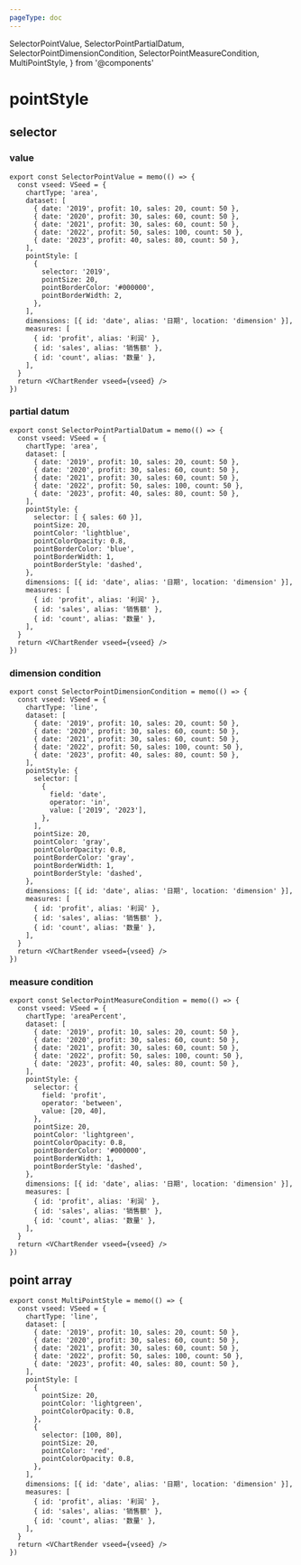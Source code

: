 ```yaml
---
pageType: doc
---
```


  SelectorPointValue,
  SelectorPointPartialDatum,
  SelectorPointDimensionCondition,
  SelectorPointMeasureCondition,
  MultiPointStyle,
} from '@components'

# pointStyle

## selector

### value

<SelectorPointValue />

```tsx pure {11-18}
export const SelectorPointValue = memo(() => {
  const vseed: VSeed = {
    chartType: 'area',
    dataset: [
      { date: '2019', profit: 10, sales: 20, count: 50 },
      { date: '2020', profit: 30, sales: 60, count: 50 },
      { date: '2021', profit: 30, sales: 60, count: 50 },
      { date: '2022', profit: 50, sales: 100, count: 50 },
      { date: '2023', profit: 40, sales: 80, count: 50 },
    ],
    pointStyle: [
      {
        selector: '2019',
        pointSize: 20,
        pointBorderColor: '#000000',
        pointBorderWidth: 2,
      },
    ],
    dimensions: [{ id: 'date', alias: '日期', location: 'dimension' }],
    measures: [
      { id: 'profit', alias: '利润' },
      { id: 'sales', alias: '销售额' },
      { id: 'count', alias: '数量' },
    ],
  }
  return <VChartRender vseed={vseed} />
})
```

### partial datum

<SelectorPointPartialDatum />

```tsx pure {11-19}
export const SelectorPointPartialDatum = memo(() => {
  const vseed: VSeed = {
    chartType: 'area',
    dataset: [
      { date: '2019', profit: 10, sales: 20, count: 50 },
      { date: '2020', profit: 30, sales: 60, count: 50 },
      { date: '2021', profit: 30, sales: 60, count: 50 },
      { date: '2022', profit: 50, sales: 100, count: 50 },
      { date: '2023', profit: 40, sales: 80, count: 50 },
    ],
    pointStyle: {
      selector: [ { sales: 60 }],
      pointSize: 20,
      pointColor: 'lightblue',
      pointColorOpacity: 0.8,
      pointBorderColor: 'blue',
      pointBorderWidth: 1,
      pointBorderStyle: 'dashed',
    },
    dimensions: [{ id: 'date', alias: '日期', location: 'dimension' }],
    measures: [
      { id: 'profit', alias: '利润' },
      { id: 'sales', alias: '销售额' },
      { id: 'count', alias: '数量' },
    ],
  }
  return <VChartRender vseed={vseed} />
})
```

### dimension condition

<SelectorPointDimensionCondition />

```tsx pure {11-19}
export const SelectorPointDimensionCondition = memo(() => {
  const vseed: VSeed = {
    chartType: 'line',
    dataset: [
      { date: '2019', profit: 10, sales: 20, count: 50 },
      { date: '2020', profit: 30, sales: 60, count: 50 },
      { date: '2021', profit: 30, sales: 60, count: 50 },
      { date: '2022', profit: 50, sales: 100, count: 50 },
      { date: '2023', profit: 40, sales: 80, count: 50 },
    ],
    pointStyle: {
      selector: [
        {
          field: 'date',
          operator: 'in',
          value: ['2019', '2023'],
        },
      ],
      pointSize: 20,
      pointColor: 'gray',
      pointColorOpacity: 0.8,
      pointBorderColor: 'gray',
      pointBorderWidth: 1,
      pointBorderStyle: 'dashed',
    },
    dimensions: [{ id: 'date', alias: '日期', location: 'dimension' }],
    measures: [
      { id: 'profit', alias: '利润' },
      { id: 'sales', alias: '销售额' },
      { id: 'count', alias: '数量' },
    ],
  }
  return <VChartRender vseed={vseed} />
})
```

### measure condition

<SelectorPointMeasureCondition />

```tsx pure {11-23}
export const SelectorPointMeasureCondition = memo(() => {
  const vseed: VSeed = {
    chartType: 'areaPercent',
    dataset: [
      { date: '2019', profit: 10, sales: 20, count: 50 },
      { date: '2020', profit: 30, sales: 60, count: 50 },
      { date: '2021', profit: 30, sales: 60, count: 50 },
      { date: '2022', profit: 50, sales: 100, count: 50 },
      { date: '2023', profit: 40, sales: 80, count: 50 },
    ],
    pointStyle: {
      selector: {
        field: 'profit',
        operator: 'between',
        value: [20, 40],
      },
      pointSize: 20,
      pointColor: 'lightgreen',
      pointColorOpacity: 0.8,
      pointBorderColor: '#000000',
      pointBorderWidth: 1,
      pointBorderStyle: 'dashed',
    },
    dimensions: [{ id: 'date', alias: '日期', location: 'dimension' }],
    measures: [
      { id: 'profit', alias: '利润' },
      { id: 'sales', alias: '销售额' },
      { id: 'count', alias: '数量' },
    ],
  }
  return <VChartRender vseed={vseed} />
})
```

## point array

<MultiPointStyle />

```tsx pure {11-23}
export const MultiPointStyle = memo(() => {
  const vseed: VSeed = {
    chartType: 'line',
    dataset: [
      { date: '2019', profit: 10, sales: 20, count: 50 },
      { date: '2020', profit: 30, sales: 60, count: 50 },
      { date: '2021', profit: 30, sales: 60, count: 50 },
      { date: '2022', profit: 50, sales: 100, count: 50 },
      { date: '2023', profit: 40, sales: 80, count: 50 },
    ],
    pointStyle: [
      {
        pointSize: 20,
        pointColor: 'lightgreen',
        pointColorOpacity: 0.8,
      },
      {
        selector: [100, 80],
        pointSize: 20,
        pointColor: 'red',
        pointColorOpacity: 0.8,
      },
    ],
    dimensions: [{ id: 'date', alias: '日期', location: 'dimension' }],
    measures: [
      { id: 'profit', alias: '利润' },
      { id: 'sales', alias: '销售额' },
      { id: 'count', alias: '数量' },
    ],
  }
  return <VChartRender vseed={vseed} />
})
```
